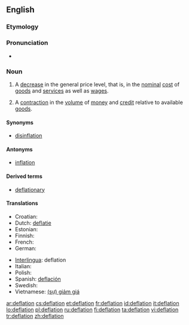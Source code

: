 ==English==
{{wikipedia}}

===Etymology===
{{suffix|deflate|ion}}

===Pronunciation===
* {{rhymes|eɪʃǝn}}

===Noun===
{{en-noun}}

# {{economics}} A [[decrease]] in the general price level, that is, in the [[nominal]] [[cost]] of [[goods]] and [[services]] as well as [[wages]].
# {{rfv-sense}} {{economics}} A [[contraction]] in the [[volume]] of [[money]] and [[credit]] relative to available [[goods]].

====Synonyms====
* [[disinflation]]

====Antonyms====
* [[inflation]]

====Derived terms====
* [[deflationary]]

====Translations====
{{trans-top|decrease in the general price level}}
* Croatian: {{t+|hr|deflacija}}
* Dutch: [[deflatie]]
* Estonian: {{t+|et|deflatsioon}}
* Finnish: {{t+|fi|deflaatio}}
* French: {{t+|fr|déflation|f}}
* German: {{t+|de|Deflation|f}}
{{trans-mid}}
* [[Interlingua]]: deflation
* Italian: {{t+|it|deflazione|f}}
* Polish: {{t-|pl|deflacja|f}}
* Spanish: [[deflación]] {{f}}
* Swedish: {{t-|sv|deflation}}
* Vietnamese: [[giảm giá|(sự) giảm giá]]
{{trans-bottom}}

[[ar:deflation]]
[[cs:deflation]]
[[et:deflation]]
[[fr:deflation]]
[[id:deflation]]
[[it:deflation]]
[[lo:deflation]]
[[pl:deflation]]
[[ru:deflation]]
[[fi:deflation]]
[[ta:deflation]]
[[vi:deflation]]
[[tr:deflation]]
[[zh:deflation]]